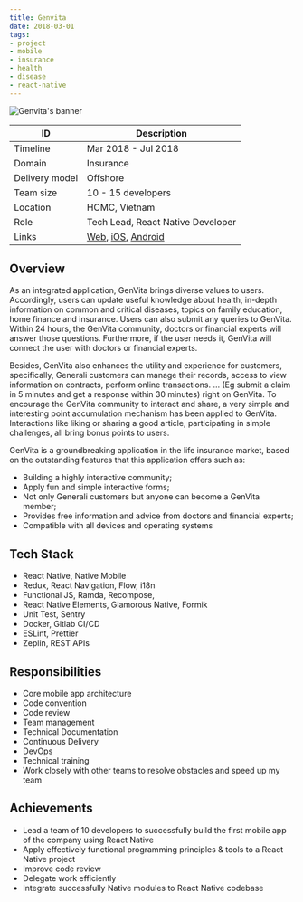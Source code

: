 ```yaml
---
title: Genvita
date: 2018-03-01
tags:
- project
- mobile
- insurance
- health
- disease
- react-native
---
```


![Genvita's banner](./banner.png)

ID | Description
---|------------
Timeline | Mar 2018 - Jul 2018
Domain | Insurance
Delivery model | Offshore
Team size | 10 - 15 developers
Location | HCMC, Vietnam
Role | Tech Lead, React Native Developer
Links | [Web](https://genvita.vn/), [iOS](https://apps.apple.com/us/app/genvita/id1395692603), [Android](https://play.google.com/store/apps/details?id=com.generali.genvita&hl=en&gl=US)
## Overview
As an integrated application, GenVita brings diverse values to users. Accordingly, users can update useful knowledge about health, in-depth information on common and critical diseases, topics on family education, home finance and insurance. Users can also submit any queries to GenVita. Within 24 hours, the GenVita community, doctors or financial experts will answer those questions. Furthermore, if the user needs it, GenVita will connect the user with doctors or financial experts.

Besides, GenVita also enhances the utility and experience for customers, specifically, Generali customers can manage their records, access to view information on contracts, perform online transactions. … (Eg submit a claim in 5 minutes and get a response within 30 minutes) right on GenVita. To encourage the GenVita community to interact and share, a very simple and interesting point accumulation mechanism has been applied to GenVita. Interactions like liking or sharing a good article, participating in simple challenges, all bring bonus points to users.

GenVita is a groundbreaking application in the life insurance market, based on the outstanding features that this application offers such as:
- Building a highly interactive community;
- Apply fun and simple interactive forms;
- Not only Generali customers but anyone can become a GenVita member;
- Provides free information and advice from doctors and financial experts;
- Compatible with all devices and operating systems

## Tech Stack
- React Native, Native Mobile
- Redux, React Navigation, Flow, i18n
- Functional JS, Ramda, Recompose,
- React Native Elements, Glamorous Native, Formik
- Unit Test, Sentry
- Docker, Gitlab CI/CD
- ESLint, Prettier
- Zeplin, REST APIs

## Responsibilities
* Core mobile app architecture
* Code convention
* Code review
* Team management
* Technical Documentation
* Continuous Delivery
* DevOps
* Technical training
* Work closely with other teams to resolve obstacles and speed up my team

## Achievements
* Lead a team of 10 developers to successfully build the first mobile app of the company using React Native
* Apply effectively functional programming principles & tools to a React Native project
* Improve code review
* Delegate work efficiently
* Integrate successfully Native modules to React Native codebase
